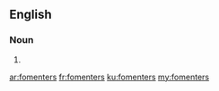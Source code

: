 ==English==

===Noun===
{{head|en|plural}}

# {{plural of|fomenter|lang=en|nocat=1}}

[[ar:fomenters]]
[[fr:fomenters]]
[[ku:fomenters]]
[[my:fomenters]]